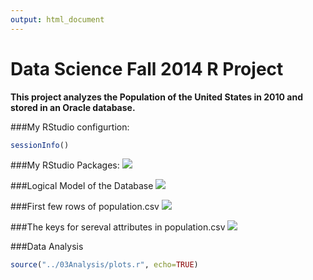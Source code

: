 ```yaml
---
output: html_document
---
```

Data Science Fall 2014 R Project
===
**This project analyzes the Population of the United States in 2010 and stored in an Oracle database.**

###My RStudio configurtion:
```r
sessionInfo()
```
###My RStudio Packages:
![](./rprofile.png) 

###Logical Model of the Database
![](./PopulationLogical.png) 

###First few rows of population.csv
![](./SamplePopulation.png) 

###The keys for sereval attributes in population.csv
![](./keys.png)


###Data Analysis

```r
source("../03Analysis/plots.r", echo=TRUE)
```





